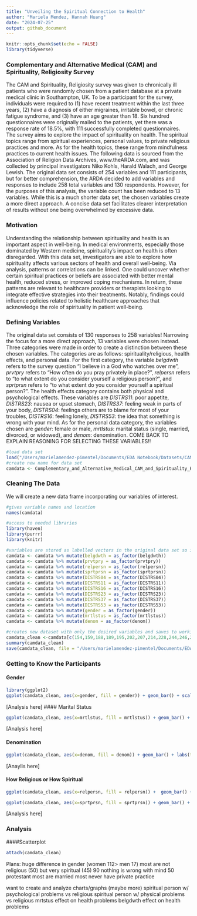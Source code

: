 ```yaml
---
title: "Unveiling the Spiritual Connection to Health"
author: "Mariela Mendez, Hannah Huang"
date: "2024-07-25"
output: github_document
---
```


```r
knitr::opts_chunk$set(echo = FALSE)
library(tidyverse)
```

### Complementary and Alternative Medical (CAM) and Spirituality, Religiosity Survey
The CAM and Spirituality, Religiosity survey was given to chronically ill patients who were randomly chosen from a patient database at a private medical clinic in Southampton, UK. To be a participant for the survey, individuals were required to (1) have recent treatment within the last three years, (2) have a diagnosis of either migraines, irritable bowel, or chronic fatigue syndrome, and (3) have an age greater than 18. Six hundred questionnaires were originally mailed to the patients, yet there was a response rate of 18.5%, with 111 successfully completed questionnaires. The survey aims to explore the impact of spirituality on health. The spiritual topics range from spiritual experiences, personal values, to private religious practices and more. As for the health topics, these range from mindfulness practices to current health issues. The following data is sourced from the Association of Religion Data Archives, www.theARDA.com, and was collected by principal investigators Niko Kohls, Harald Walach, and George Lewish. The original data set consists of 254 variables and 111 participants, but for better comprehension, the ARDA decided to add variables and responses to include 258 total variables and 130 respondents. However, for the purposes of this analysis, the variable count has been reduced to 13 variables. While this is a much shorter data set, the chosen variables create a more direct approach. A concise data set facilitates clearer interpretation of results without one being overwhelmed by excessive data. 

### Motivation
Understanding the relationship between spirituality and health is an important aspect in well-being. In medical environments, especially those dominated by Western medicine, spirituality's impact on health is often disregarded. With this data set, investigators are able to explore how spirituality affects various sectors of health and overall well-being. Via analysis, patterns or correlations can be linked. One could uncover whether certain spiritual practices or beliefs are associated with better mental health, reduced stress, or improved coping mechanisms. In return, these patterns are relevant to healthcare providers or therapists looking to integrate effective strategies into their treatments. Notably, findings could influence policies related to holistic healthcare approaches that acknowledge the role of spirituality in patient well-being.

<!-- ```{r}
nrow(camdata)
ncol(camdata)
# Our data set consists of 130 responses to 258 variables!
``` -->

### Defining Variables
The original data set consists of 130 responses to 258 variables! Narrowing the focus for a more direct approach, 13 variables were chosen instead. Three categories were made in order to create a distinction between these chosen variables. The categories are as follows: spirituality/religious, health effects, and personal data. For the first category, the variable *belgdwth* refers to the survey question "I believe in a God who watches over me", *prvtpry* refers to "How often do you pray privately in place?", *relpersn* refers to "to what extent do you consider yourself a religious person?", and *sprtprsn* refers to "to what extent do you consider yourself a spiritual person?". The health effects category contains both physical and psychological effects. These variables are *DISTRS11*: poor appetite, *DISTRS23*: nausea or upset stomach, *DISTRS37*: feeling weak in parts of your body, *DISTRS04*: feelings others are to blame for most of your troubles, *DISTRS16*: feeling lonely, *DISTRS53*: the idea that something is wrong with your mind. As for the personal data category, the variables chosen are *gender*: female or male, *mrtlstus*: marital status (single, married, divorced,  or widowed), and *denom*: denomination. COME BACK TO EXPLAIN REASONING FOR SELECTING THESE VARIABLES!!

```r
#load data set
load("/Users/marielamendez-pimentel/Documents/EDA Notebook/Datasets/CAM Original Dataset.RData")
#create new name for data set
camdata <- Complementary_and_Alternative_Medical_CAM_and_Spirituality_Religiosity_Survey
```

### Cleaning The Data
We will create a new data frame incorporating our variables of interest.

```r
#gives variable names and location
names(camdata) 

#access to needed libraries
library(haven)
library(purrr)
library(knitr)

#variables are stored as labelled vectors in the original data set so it must be converted to a regular vector so commands like summary apply to the variable
camdata <- camdata %>% mutate(belgdwth = as_factor(belgdwth)) 
camdata <- camdata %>% mutate(prvtpry = as_factor(prvtpry)) 
camdata <- camdata %>% mutate(relpersn = as_factor(relpersn)) 
camdata <- camdata %>% mutate(sprtprsn = as_factor(sprtprsn)) 
camdata <- camdata %>% mutate(DISTRS04 = as_factor(DISTRS04)) 
camdata <- camdata %>% mutate(DISTRS11 = as_factor(DISTRS11)) 
camdata <- camdata %>% mutate(DISTRS16 = as_factor(DISTRS16)) 
camdata <- camdata %>% mutate(DISTRS23 = as_factor(DISTRS23)) 
camdata <- camdata %>% mutate(DISTRS37 = as_factor(DISTRS37)) 
camdata <- camdata %>% mutate(DISTRS53 = as_factor(DISTRS53)) 
camdata <- camdata %>% mutate(gender = as_factor(gender)) 
camdata <- camdata %>% mutate(mrtlstus = as_factor(mrtlstus))
camdata <- camdata %>% mutate(denom = as_factor(denom)) 
``` 

```r
#creates new dataset with only the desired variables and saves to working project
camdata_clean <-camdata[c(154,159,188,189,195,202,207,214,228,244,246,247,250)]
summary(camdata_clean)
save(camdata_clean, file = "/Users/marielamendez-pimentel/Documents/EDA Notebook/Datasets/camdata_clean.RData")
```

### Getting to Know the Participants
#### Gender
```r
library(ggplot2)
ggplot(camdata_clean, aes(x=gender, fill = gender)) + geom_bar() + scale_fill_manual(values = c("blue4", "darkred")) + labs(title = "Gender", x="Gender", y="Count")
```

[Analysis here]
#### Marital Status
```r
ggplot(camdata_clean, aes(x=mrtlstus, fill = mrtlstus)) + geom_bar() + scale_fill_manual(values = c("chartreuse3", "cornflowerblue", "brown", "aquamarine3")) + labs(title = "Marital Status", x = "Status", y = "Count" )
```

[Analysis here]

#### Denomination
```r
ggplot(camdata_clean, aes(x=denom, fill = denom)) + geom_bar() + labs(title = "Religious Denomination", x = "Denomination", y = "Count" ) + theme(axis.text.x.bottom = element_text(angle = 45, hjust = 0.9))
```

[Anaylis here]

#### How Religious or How Spiritual
```r
ggplot(camdata_clean, aes(x=relpersn, fill = relpersn)) +  geom_bar() + scale_fill_manual(values = c("cadetblue2", "burlywood2", "brown2", "coral2")) + labs(title = "Religious Level", x = "Level of Religiousity", y = "Count") + theme(axis.text.x.bottom = element_text(size = 7.75))

ggplot(camdata_clean, aes(x=sprtprsn, fill = sprtprsn)) + geom_bar() + scale_fill_manual(values = c("cadetblue2", "burlywood2", "brown2", "coral2")) + labs(title = "Spiritual Level", x = "Level of Spirituality", y = "Count") + theme(axis.text.x.bottom = element_text(size = 7.75))
```

[Analysis here]

### Analysis

####Scatterplot
```r
attach(camdata_clean)
```


Plans: huge difference in gender (women 112> men 17)
most are not religious (50) but very spiritual (45)
90 nothing is wrong with mind
50 protestant
most are married
most never have private practice

want to create and analyze charts/graphs (maybe more)
spiritual person w/ psychological problems vs religious
spiritual person w/ physical problems vs religious
mrtstus effect on health problems 
belgdwth effect on health problems

